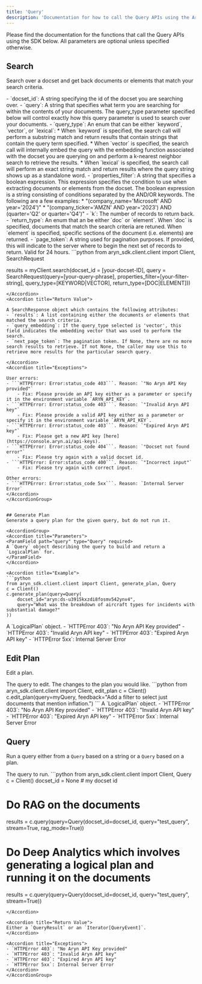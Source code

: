 ```yaml
---
title: 'Query'
description: 'Documentation for how to call the Query APIs using the Aryn SDK'
---
```



Please find the documentation for the functions that call the Query APIs using the SDK below. All parameters are optional unless specified otherwise.

## Search
Search over a docset and get back documents or elements that match your search criteria. 


<AccordionGroup>
<Accordion title="Parameters">
- `docset_id`: A string specifying the id of the docset you are searching over. 
- `query`: A string that specifies what term you are searching for within the contents of your documents. The query_type parameter specified below will control exactly how this query parameter is used to search over your documents.   
- `query_type`: An enum that can be either `keyword`, `vector`, or `lexical`:
  * When `keyword` is specified, the search call will perform a substring match and return results that contain strings that contain the query term specified.
  * When `vector` is specified, the search call will internally embed the query with the embedding function associated with the docset you are querying on and perform a k-nearest neighbor search to retrieve the results.
  * When `lexical` is specified, the search call will perform an exact string match and return results where the query string shows up as a standalone word. 
- `properties_filter`: A string that specifies a boolean expression. This expression specifies the condition to use when extracting documents or elements from the docset. The boolean expression is a string consisting of conditions separated by the AND/OR keywords. The following are a few examples:
  * "(company_name='Microsoft' AND year='2024')"
  * "(company_ticker='AMZN' AND year='2023') AND (quarter='Q2' or quarter='Q4')"
- `k`: The number of records to return back.
- `return_type`: An enum that an be either `doc` or `element`. When `doc` is specified, documents that match the search criteria are retuned. When `element` is specified, specific sections of the document (i.e. elements) are returned.
- `page_token`:   A string used for pagination purposes. If provided, this will indicate to the server where to begin the next set of records to return. Valid for 24 hours.  
</Accordion>

<Accordion title="Example">
```python
from aryn_sdk.client.client import Client, SearchRequest

results = myClient.search(docset_id = [your-docset-ID], query = SearchRequest(query=[your-query-phrase], properties_filter=[your-filter-string], query_type=[KEYWORD|VECTOR], return_type=[DOC|ELEMENT]))

```
</Accordion>
<Accordion title="Return Value">

A SearchResponse object which contains the following attributes: 
- `results`: A list containing either the documents or elements that matched the search criteria.
- `query_embedding`: If the query_type selected is 'vector', this field indicates the embedding vector that was used to perform the search. 
- `next_page_token`: The pagination token. If None, there are no more search results to retrieve. If not None, the caller may use this to retrieve more results for the particular search query.

</Accordion>
<Accordion title="Exceptions">

User errors:
- ```HTTPError: Error:status_code 403```. Reason: `"No Aryn API Key provided"`
    - Fix: Please provide an API key either as a parameter or specify it in the environment variable `ARYN_API_KEY`.
- ```HTTPError: Error:status_code 403```. Reason: `"Invalid Aryn API key"`
    - Fix: Please provide a valid API key either as a parameter or specify it in the environment variable `ARYN_API_KEY`.
- ```HTTPError: Error:status_code 403```. Reason: `"Expired Aryn API key"`
    - Fix: Please get a new API key [here](https://console.aryn.ai/api-keys). 
- ```HTTPError: Error:status_code 404```. Reason: `"Docset not found error"`
    - Fix: Please try again with a valid docset id.
- ```HTTPError: Error:status_code 400```. Reason: `"Incorrect input"`
    - Fix: Please try again with correct input.

Other errors:
- ```HTTPError: Error:status_code 5xx```. Reason: `Internal Server Error`
</Accordion>
</AccordionGroup>


## Generate Plan
Generate a query plan for the given query, but do not run it.

<AccordionGroup>
<Accordion title="Parameters">
<ParamField path="query" type="Query" required>
A `Query` object describing the query to build and return a `LogicalPlan` for.
</ParamField>
</Accordion>

<Accordion title="Example">
```python
from aryn_sdk.client.client import Client, generate_plan, Query
c = Client()
c.generate_plan(query=Query(
    docset_id="aryn:ds-u3915kxzdi8fosmv542ynv4",
    query="What was the breakdown of aircraft types for incidents with substantial damage?"
))
```
</Accordion>

<Accordion title="Return Value">
A `LogicalPlan` object.
</Accordion>

<Accordion title="Exceptions">
- `HTTPError 403`: "No Aryn API Key provided"
- `HTTPError 403`: "Invalid Aryn API key"
- `HTTPError 403`: "Expired Aryn API key"
- `HTTPError 5xx`: Internal Server Error
</Accordion>
</AccordionGroup>


## Edit Plan
Edit a plan.

<AccordionGroup>
<Accordion title="Parameters">
<ParamField path="query" type="Query" required>The query to edit.</ParamField>
<ParamField path="feedback" type="string" required>The changes to the plan you would like.</ParamField>
</Accordion>

<Accordion title="Example">
```python
from aryn_sdk.client.client import Client, edit_plan
c = Client()
c.edit_plan(query=myQuery, feedback="Add a filter to select just documents that mention inflation.")
```
</Accordion>

<Accordion title="Return Value">
A `LogicalPlan` object.
</Accordion>

<Accordion title="Exceptions">
- `HTTPError 403`: "No Aryn API Key provided"
- `HTTPError 403`: "Invalid Aryn API key"
- `HTTPError 403`: "Expired Aryn API key"
- `HTTPError 5xx`: Internal Server Error
</Accordion>
</AccordionGroup>


## Query
Run a query either from a `Query` based on a string or a `Query` based on a plan.

<AccordionGroup>
<Accordion title="Parameters">
<ParamField path="query" type="Query" required>The query to run.</ParamField>
</Accordion>

<Accordion title="Example">
```python
from aryn_sdk.client.client import Client, Query
c = Client()
docset_id = None # my docset id

# Do RAG on the documents
results = c.query(query=Query(docset_id=docset_id, query="test_query", stream=True, rag_mode=True))

# Do Deep Analytics which involves generating a logical plan and running it on the documents
results = c.query(query=Query(docset_id=docset_id, query="test_query", stream=True))
```
</Accordion>

<Accordion title="Return Value">
Either a `QueryResult` or an `Iterator[QueryEvent]`.
</Accordion>

<Accordion title="Exceptions">
- `HTTPError 403`: "No Aryn API Key provided"
- `HTTPError 403`: "Invalid Aryn API key"
- `HTTPError 403`: "Expired Aryn API key"
- `HTTPError 5xx`: Internal Server Error
</Accordion>
</AccordionGroup>

